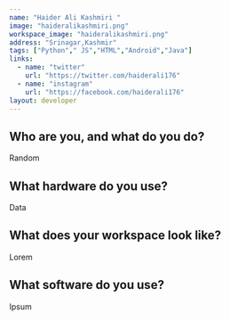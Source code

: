 ```yaml
---
name: "Haider Ali Kashmiri "
image: "haideralikashmiri.png"
workspace_image: "haideralikashmiri.png"
address: "Srinagar,Kashmir"
tags: ["Python"," JS","HTML","Android","Java"]
links:
  - name: "twitter"
    url: "https://twitter.com/haiderali176"
  - name: "instagram"
    url: "https://facebook.com/haiderali176"
layout: developer
---
```

## Who are you, and what do you do?

Random

## What hardware do you use?

Data

## What does your workspace look like?

Lorem

## What software do you use?

Ipsum

